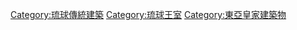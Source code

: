 [[Category:琉球傳統建築|Category:琉球傳統建築]]
[[Category:琉球王室|Category:琉球王室]]
[[Category:東亞皇家建築物|Category:東亞皇家建築物]]